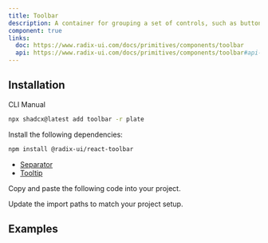 ```yaml
---
title: Toolbar
description: A container for grouping a set of controls, such as buttons, toggle groups or dropdown menus.
component: true
links:
  doc: https://www.radix-ui.com/docs/primitives/components/toolbar
  api: https://www.radix-ui.com/docs/primitives/components/toolbar#api-reference
---
```


## Installation

<Tabs defaultValue="cli">

<TabsList>
<TabsTrigger value="cli">CLI</TabsTrigger>
<TabsTrigger value="manual">Manual</TabsTrigger>
</TabsList>
<TabsContent value="cli">

```bash
npx shadcx@latest add toolbar -r plate
```

</TabsContent>

<TabsContent value="manual">

<Steps>

<Step>

Install the following dependencies:

```bash
npm install @radix-ui/react-toolbar
```

- [Separator](/docs/components/separator)
- [Tooltip](/docs/components/tooltip)

</Step>

<Step>

Copy and paste the following code into your project.

</Step>

<ComponentSource name="toolbar" />

<Step>

Update the import paths to match your project setup.

</Step>

</Steps>

</TabsContent>

</Tabs>

## Examples

<ComponentSource name="fixed-toolbar" />
